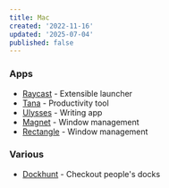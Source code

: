 ```yaml
---
title: Mac
created: '2022-11-16'
updated: '2025-07-04'
published: false
---
```


### Apps

- [Raycast](https://www.raycast.com) - Extensible launcher
- [Tana](https://tana.inc) - Productivity tool
- [Ulysses](https://ulysses.app) - Writing app
- [Magnet](https://magnet.crowdcafe.com) - Window management
- [Rectangle](https://rectangleapp.com) - Window management

### Various

- [Dockhunt](https://www.dockhunt.com) - Checkout people's docks
